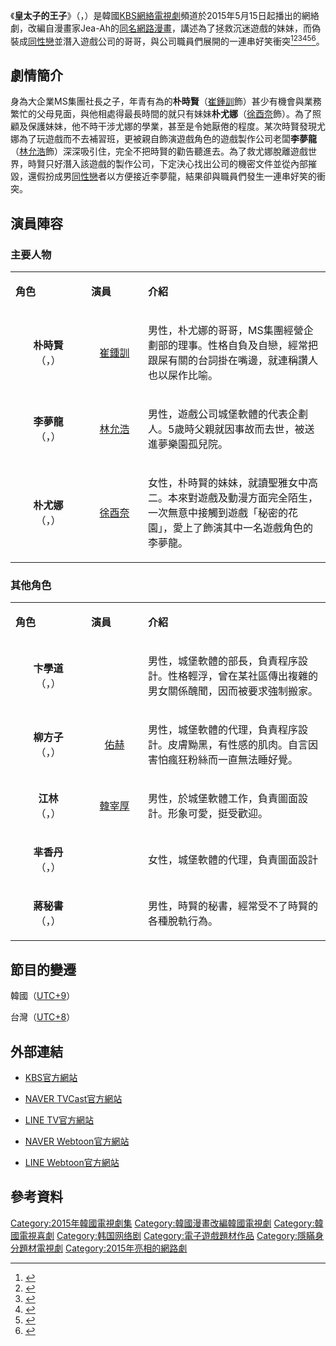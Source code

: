 {{About|2015年韓國電視劇|韓國網絡漫畫|皇太子的王子 (漫畫)}}
{{Infobox Television
| show_name            = 皇太子的王子
| original_name        = {{lang|ko|프린스의 왕자}}<br/>''{{lang|en|Prince of Prince}}''
| image                = Prince of Prince TV poster.jpg
| caption              = 
| show_name_2          = 王子的王子、Prince的王子
| genre                = [[喜劇|喜劇]]、[[BL_(和製英語)|BL]]
| format               = 
| creator              = Jea-Ah、SE《[[皇太子的王子_(漫畫)|皇太子的王子]]》
| developer            = 
| writer               = 金敏惠
| director             = 申柱煥、崔亨俊
| starring             = [[FTIsland|崔鍾訓]]、[[林允浩|林允浩]]、[[AOA_(韓國)|徐酉奈]]
| slogan               = 
| theme_music_composer = 
| opentheme            = 
| endtheme             = 
| composer             = 
| country              = {{KOR}}
| language             = [[韓語|韓語]]
| executive_producer   = 
| producer             = 
| num_seasons          = 全1季
| num_episodes         = 全10集
| runtime              = 約10分鐘
| company              = [[Huayibrothers娛樂|Huayibrothers娛樂]]<br>YLAB
| first_run            = {{KOR}}
| channel              = KBS網絡電視劇、NAVER TVCast
| first_aired          = {{Start date|2015|6|8}}
| last_aired           = {{end date|2015|6|19}}
| first_run_1          = {{TWN}}
| channel_1            = LINE TV
| first_aired_1        = {{start date|2015|6|15}}
| last_aired_1         = {{end date|2015|6|26}}
| preceded_by          = 
| followed_by          = 
| related              = 
| website              = http://www.kbs.co.kr/drama/webdrama/prince/plan/index.html
| production_website   = 
}}

《'''皇太子的王子'''》（{{lang-ko|프린스의 왕자}}，{{lang-en|''Prince of Prince''}}）是韓國[[KBS_Web_Drama_Special|KBS網絡電視劇]]頻道於2015年5月15日起播出的網絡劇，改編自漫畫家Jea-Ah的[[皇太子的王子_(漫畫)|同名網路漫畫]]，講述為了拯救沉迷遊戲的妹妹，而偽裝成[[同性戀|同性戀]]並潛入遊戲公司的哥哥，與公司職員們展開的一連串好笑衝突<ref>{{Cite web|url=http://comic.naver.com/webtoon/list.nhn?titleId=622640|title=프린스의 왕자|publisher=[[Naver_(公司)|NAVER]]|accessdate=2015-07-05|language=ko|archive-date=2017-07-18|archive-url=https://web.archive.org/web/20170718112601/http://comic.naver.com/webtoon/list.nhn?titleId=622640|dead-url=no}}</ref><ref name="korea56191">{{cite web|title=FTIsland鍾訓、AOA酉奈、林允浩 出演網路劇《Prince的王子》|url=http://www.koreastardaily.com/tc/news/56191|publisher=KPOP 韓星網|date=2015-02-06|accessdate=2015-07-05|language=zh-hant|archive-date=2015-03-27|archive-url=https://web.archive.org/web/20150327005105/http://www.koreastardaily.com/tc/news/56191|dead-url=no}}</ref><ref name="appguru87680">{{cite web|title=LINE TV強檔韓劇 人氣漫畫改編網路劇《皇太子的王子》首播 BL情愫+KUSO劇情超吸睛|url=http://www.appguru.com.tw/appguru/blog/87680|publisher=AppGuru|date=2015-06-17|accessdate=2015-07-05|language=zh-hant}}{{Dead link|date=2018年6月 |bot=InternetArchiveBot |fix-attempted=no }}</ref><ref name="kbs3094165">{{Cite web|url=http://news.kbs.co.kr/news/view.do?ncd=3094165|title=[연예] KBS 첫 웹드라마 ‘프린스의 왕자’ 오늘 드디어 TV공개|publisher=KBS NEWS|date=2015-06-12|accessdate=2015-07-05|language=ko|archive-date=2016-03-04|archive-url=https://web.archive.org/web/20160304190253/http://news.kbs.co.kr/news/view.do?ncd=3094165|dead-url=no}}</ref><ref name="joins17974182">{{Cite web|url=http://article.joins.com/news/article/article.asp?total_id=17974182&ctg=1502 |title=신예 우혁 vs FT아일랜드 최종훈…´프린스의 왕자´ 끝판왕은 유나? |publisher=중앙일보 연예|date=2015-06-08|accessdate=2015-07-05|language=ko}}</ref><ref name="hancinema82937">{{Cite web|url=http://www.hancinema.net/upcoming-korean-web-drama-prince-of-prince-82937.html|title=Upcoming Korean Web drama "Prince of Prince"|publisher=HanCinema|date=2015-06-05|accessdate=2015-07-05|language=en|archive-date=2015-06-13|archive-url=https://web.archive.org/web/20150613122525/http://www.hancinema.net/upcoming-korean-web-drama-prince-of-prince-82937.html|dead-url=no}}</ref>。

== 劇情簡介 ==
身為大企業MS集團社長之子，年青有為的'''朴時賢'''（[[FTIsland|崔鍾訓]]飾）甚少有機會與業務繁忙的父母見面，與他相處得最長時間的就只有妹妹'''朴尤娜'''（[[AOA_(韓國)|徐酉奈]]飾）。為了照顧及保護妹妹，他不時干涉尤娜的學業，甚至是令她厭倦的程度。某次時賢發現尤娜為了玩遊戲而不去補習班，更被親自飾演遊戲角色的遊戲製作公司老闆'''李夢龍'''（[[林允浩|林允浩]]飾）深深吸引住，完全不把時賢的勸告聽進去。為了救尤娜脫離遊戲世界，時賢只好潛入該遊戲的製作公司，下定決心找出公司的機密文件並從內部摧毀，還假扮成男[[同性戀|同性戀]]者以方便接近李夢龍，結果卻與職員們發生一連串好笑的衝突。

== 演員陣容 ==
=== 主要人物 ===
{| class="wikitable" style="width:50%;"
|-  style="background:cornflowerblue; color:snow; text-align:center;"
|style="width:105px"|'''角色'''||style="width:75px"|'''演員'''||'''介紹''' 
|-
|<center>'''朴時賢'''<br>（{{lang|ko|박시현}}，{{lang|en|Park Sih-yeon}}）||<center>[[FTIsland|崔鍾訓]]<br>||男性，朴尤娜的哥哥，MS集團經營企劃部的理事。性格自負及自戀，經常把跟屎有關的台詞掛在嘴邊，就連稱讚人也以屎作比喻。
|-
|<center>'''李夢龍'''<br>（{{lang|ko|이몽룡}}，{{lang|en|Lee Mong-yong}}）||<center>[[林允浩|林允浩]]||男性，遊戲公司城堡軟體的代表企劃人。5歲時父親就因事故而去世，被送進夢樂園孤兒院。
|-
|<center>'''朴尤娜'''<br>（{{lang|ko|박유나}}，{{lang|en|Park Yu-na}}）||<center>[[徐酉奈|徐酉奈]]||女性，朴時賢的妹妹，就讀聖雅女中高二。本來對遊戲及動漫方面完全陌生，一次無意中接觸到遊戲「秘密的花園」，愛上了飾演其中一名遊戲角色的李夢龍。
|}

=== 其他角色 ===
{| class="wikitable" style="width:50%;"
|-  style="background:cornflowerblue; color:snow; text-align:center;"
|style="width:105px"|'''角色'''||style="width:75px"|'''演員'''||'''介紹''' 
|-
|<center>'''卞學道'''<br>（{{lang|ko|변학도}}，{{lang|en|Byeon Hak-do}}）||<center>{{link-ko|金旼哲|김민철}}||男性，城堡軟體的部長，負責程序設計。性格輕浮，曾在某社區傳出複雜的男女關係醜聞，因而被要求強制搬家。
|-
|<center>'''柳方子'''<br>（{{lang|ko|유방자}}，{{lang|en|Yoo Pang-ja}}）||<center>[[佑赫|佑赫]]||男性，城堡軟體的代理，負責程序設計。皮膚黝黑，有性感的肌肉。自言因害怕瘋狂粉絲而一直無法睡好覺。
|-
|<center>'''江林'''<br>（{{lang|ko|강림}}，{{lang|en|Gang Lim}}）||<center>[[韓宰厚|韓宰厚]]||男性，於城堡軟體工作，負責圖面設計。形象可愛，挺受歡迎。
|-
|<center>'''芈香丹'''<br>（{{lang|ko|미향단}}，{{lang|en|Mi Hyang-dan}}）||<center>{{link-ko|孫世彬|손세빈}}||女性，城堡軟體的代理，負責圖面設計
|-
|<center>'''蔣秘書'''<br>（{{lang|ko|강비서}}，{{lang|en|Secretary Gang}}）||<center>{{link-ko|李秀光|이수광 (동음이의)}}||男性，時賢的秘書，經常受不了時賢的各種脫軌行為。
|}

==節目的變遷==
; 韓國（[[UTC+9|UTC+9]]）
{{電視節目的變遷
|電視台= {{KOR}} [[KBS_Web_Drama_Special|KBS網絡電視劇]]
|播放檔次= 星期一至五深夜 0:00
|節目名稱= 皇太子的王子<br />（2015年6月8日 - 2015年6月19日）
|上一節目= 
|下一節目= 
|2電視台= {{KOR}} NAVER TVCast
|2播放檔次= 星期一至五深夜 0:00
|2節目名稱= 皇太子的王子<br />（2015年6月8日 - 2015年6月19日）
|2上一節目= 
|2下一節目= 
|3電視台= {{KOR}} [[KBS第2頻道|KBS 2TV]]
|3播放檔次= 星期五深夜 0:55（一連播出五集）
|3節目名稱= 皇太子的王子<br />（2015年6月12日 - 2015年6月19日）
|3上一節目= 
|3下一節目= 
}}
; 台灣（[[UTC+8|UTC+8]]）
{{電視節目的變遷
|電視台= {{TWN}} LINE TV
|播放檔次= 星期一至五中午 12:00
|節目名稱= 皇太子的王子<br />（2015年6月15日 - 2015年6月26日）
|上一節目= 
|下一節目= 
}}

== 外部連結 ==
*{{ko}}[http://www.kbs.co.kr/drama/webdrama/prince/plan/index.html KBS官方網站] {{Wayback|url=http://www.kbs.co.kr/drama/webdrama/prince/plan/index.html |date=20170707234124 }}
*{{ko}}[http://tvcast.naver.com/sim2005 NAVER TVCast官方網站]
*{{zh-tw}}[http://tv.line.me/princeofprince?lang=zh_TW LINE TV官方網站] {{Wayback|url=http://tv.line.me/princeofprince?lang=zh_TW |date=20160316003623 }}
*{{ko}}[http://comic.naver.com/webtoon/list.nhn?titleId=622640 NAVER Webtoon官方網站] {{Wayback|url=http://comic.naver.com/webtoon/list.nhn?titleId=622640 |date=20170718112601 }}
*{{zh-tw}}[http://www.webtoons.com/zh-hant/drama/huangtaizidewangzi/list?title_no=379 LINE Webtoon官方網站] {{Wayback|url=http://www.webtoons.com/zh-hant/drama/huangtaizidewangzi/list?title_no=379 |date=20150704055721 }}

==參考資料==
{{reflist}}

{{Sim Entertainment}}
{{2015年台灣播出之韓劇}}
{{DEFAULTSORT:Peurinseuui Wangja}}

[[Category:2015年韓國電視劇集|Category:2015年韓國電視劇集]]
[[Category:韓國漫畫改編韓國電視劇|Category:韓國漫畫改編韓國電視劇]]
[[Category:韓國電視喜劇|Category:韓國電視喜劇]]
[[Category:韩国网络剧|Category:韩国网络剧]]
[[Category:電子遊戲題材作品|Category:電子遊戲題材作品]]
[[Category:隱瞞身分題材電視劇|Category:隱瞞身分題材電視劇]]
[[Category:2015年亮相的網路劇|Category:2015年亮相的網路劇]]